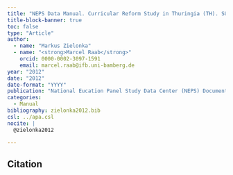 ```yaml
---
title: "NEPS Data Manual. Curricular Reform Study in Thuringia (TH). SUF Version 1.0.0"
title-block-banner: true
toc: false
type: "Article"
author:
  - name: "Markus Zielonka"
  - name: "<strong>Marcel Raab</strong>"
    orcid: 0000-0002-3097-1591
    email: marcel.raab@ifb.uni-bamberg.de
year: "2012"
date: "2012"
date-format: "YYYY"
publication: "National Eucation Panel Study Data Center (NEPS) Documentation, University of Bamberg"
categories:
  - Manual
bibliography: zielonka2012.bib
csl: ../apa.csl
nocite: | 
  @zielonka2012

---
```



::: {.callout-note}
## Citation

::: {#refs}
:::

:::


